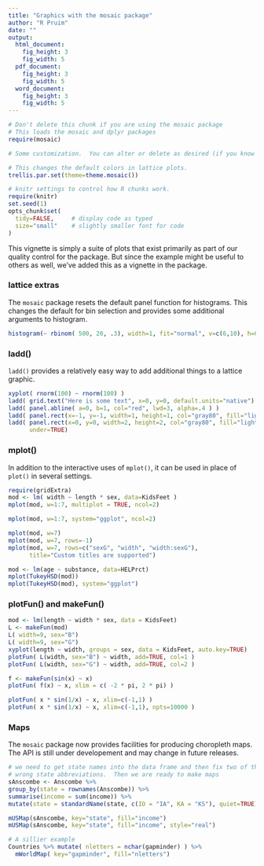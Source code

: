 ```yaml
---
title: "Graphics with the mosaic package"
author: "R Pruim"
date: ""
output: 
  html_document:
    fig_height: 3
    fig_width: 5
  pdf_document:
    fig_height: 3
    fig_width: 5
  word_document:
    fig_height: 3
    fig_width: 5
---
```


<!--
%\VignetteEngine{knitr::knitr}
%\VignetteIndexEntry{Graphics with the mosaic package}
-->

```r
# Don't delete this chunk if you are using the mosaic package
# This loads the mosaic and dplyr packages
require(mosaic)
```

```r
# Some customization.  You can alter or delete as desired (if you know what you are doing).

# This changes the default colors in lattice plots.
trellis.par.set(theme=theme.mosaic())  

# knitr settings to control how R chunks work.
require(knitr)
set.seed(1)
opts_chunk$set(
  tidy=FALSE,     # display code as typed
  size="small"    # slightly smaller font for code
)
```


This vignette is simply a suite of plots that exist primarily as part of our quality
control for the package.  But since the example might be useful to others as well, we've added this as a vignette in the package.

### lattice extras

The `mosaic` package resets the default panel function for histograms.  This changes
the default for bin selection and provides some additional arguments to histogram.
```r
histogram(~ rbinom( 500, 20, .3), width=1, fit="normal", v=c(6,10), h=0.1 )
```

### ladd()

`ladd()` provides a relatively easy way to add additional things to a lattice graphic.

```r
xyplot( rnorm(100) ~ rnorm(100) )
ladd( grid.text("Here is some text", x=0, y=0, default.units="native") )
ladd( panel.abline( a=0, b=1, col="red", lwd=3, alpha=.4 ) )
ladd( panel.rect(x=-1, y=-1, width=1, height=1, col="gray80", fill="lightsalmon"))
ladd( panel.rect(x=0, y=0, width=2, height=2, col="gray80", fill="lightskyblue"), 
      under=TRUE)
```

### mplot()

In addition to the interactive uses of `mplot()`, it can be used in place of `plot()` in
several settings.

```r
require(gridExtra)
mod <- lm( width ~ length * sex, data=KidsFeet )
mplot(mod, w=1:7, multiplot = TRUE, ncol=2)
```

```r
mplot(mod, w=1:7, system="ggplot", ncol=2)
```

```r
mplot(mod, w=7)
mplot(mod, w=7, rows=-1)
mplot(mod, w=7, rows=c("sexG", "width", "width:sexG"), 
      title="Custom titles are supported")
```
```r
mod <- lm(age ~ substance, data=HELPrct)
mplot(TukeyHSD(mod))
mplot(TukeyHSD(mod), system="ggplot")
```

### plotFun() and makeFun()


```r
mod <- lm(length ~ width * sex, data = KidsFeet)
L <- makeFun(mod)
L( width=9, sex="B")
L( width=9, sex="G")
xyplot(length ~ width, groups = sex, data = KidsFeet, auto.key=TRUE)
plotFun( L(width, sex="B") ~ width, add=TRUE, col=1 )
plotFun( L(width, sex="G") ~ width, add=TRUE, col=2 )
```

```r
f <- makeFun(sin(x) ~ x)
plotFun( f(x) ~ x, xlim = c( -2 * pi, 2 * pi) )
```

```r
plotFun( x * sin(1/x) ~ x, xlim=c(-1,1) )
plotFun( x * sin(1/x) ~ x, xlim=c(-1,1), npts=10000 )
```

### Maps

The `mosaic` package now provides facilities for producing choropleth maps.  The API is still under developement and may change in future releases.

```r
# we need to get state names into the data frame and then fix two of them with
# wrong state abbreviations.  Then we are ready to make maps
sAnscombe <- Anscombe %>%
group_by(state = rownames(Anscombe)) %>%
summarise(income = sum(income)) %>%
mutate(state = standardName(state, c(IO = "IA", KA = "KS"), quiet=TRUE))

mUSMap(sAnscombe, key="state", fill="income")
mUSMap(sAnscombe, key="state", fill="income", style="real") 

# A sillier example
Countries %>% mutate( nletters = nchar(gapminder) ) %>%
  mWorldMap( key="gapminder", fill="nletters") 
```